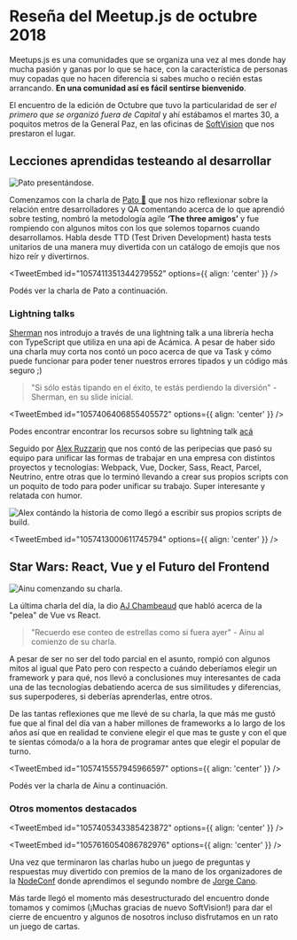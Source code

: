 

# Reseña del Meetup.js de octubre 2018

Meetups.js es una comunidades que se organiza una vez al mes donde hay mucha pasión y ganas por lo que se hace, con la característica de personas muy copadas que no hacen diferencia si sabes mucho o recién estas arrancando. **En una comunidad así es fácil sentirse bienvenido**.

El encuentro de la edición de Octubre que tuvo la particularidad de ser _el primero que se organizó fuera de Capital_ y ahí estábamos el martes 30, a poquitos metros de la General Paz, en las oficinas de [SoftVision](https://www.softvision.com/) que nos prestaron el lugar.

## Lecciones aprendidas testeando al desarrollar

<Img src="/static/Blog/resena-meetup-octubre-2018/pato.jpg" alt="Pato presentándose." />

Comenzamos con la charla de [Pato 🦆](https://twitter.com/patao_) que nos hizo reflexionar sobre la relación entre desarrolladores y QA comentando acerca de lo que aprendió sobre testing, nombró la metodología agile **‘The three amigos’** y fue rompiendo con algunos mitos con los que solemos toparnos cuando desarrollamos. Habla desde TTD (Test Driven Development) hasta tests unitarios de una manera muy divertida con un catálogo de emojis que nos hizo reír y divertirnos.

<TweetEmbed id="1057411351344279552" options={{ align: 'center' }} />

Podés ver la charla de Pato a continuación.

<YouTube videoId="" containerClassName="center-iframe-child" />

### Lightning talks

[Sherman](https://twitter.com/sherman3ero) nos introdujo a través de una lightning talk a una librería hecha con TypeScript que utiliza en una api de Acámica. A pesar de haber sido una charla muy corta nos contó un poco acerca de que va Task y cómo puede funcionar para poder tener nuestros errores tipados y un código más seguro ;)

> "Si sólo estás tipando en el éxito, te estás perdiendo la diversión" - Sherman, en su slide inicial.

<TweetEmbed id="1057406406855405572" options={{ align: 'center' }} />

Podes encontrar encontrar los recursos sobre su lightning talk [acá](https://twitter.com/sherman3ero/status/1057407496955019266)

Seguido por [Alex Ruzzarin](https://twitter.com/alexruzzarin) que nos contó de las peripecias que pasó su equipo para unificar las formas de trabajar en una empresa con distintos proyectos y tecnologías: Webpack, Vue, Docker, Sass, React, Parcel, Neutrino, entre otras que lo terminó llevando a crear sus propios scripts con un poquito de todo para poder unificar su trabajo. Super interesante y relatada con humor.

<Img
  src="/static/Blog/resena-meetup-octubre-2018/alex.jpg"
  alt="Alex contándo la historia de como llegó a escribir sus propios scripts de build."
/>

<TweetEmbed id="1057413000611745794" options={{ align: 'center' }} />

## Star Wars: React, Vue y el Futuro del Frontend

<Img src="/static/Blog/resena-meetup-octubre-2018/ainu.jpg" alt="Ainu comenzando su charla." />

La última charla del día, la dio [AJ Chambeaud](https://twitter.com/ajchambeaud) que habló acerca de la "pelea" de Vue vs React.

> "Recuerdo ese conteo de estrellas como si fuera ayer" - Ainu al comienzo de su charla.

A pesar de ser no ser del todo parcial en el asunto, rompió con algunos mitos al igual que Pato pero con respecto a cuándo deberíamos elegir un framework y para qué, nos llevó a conclusiones muy interesantes de cada una de las tecnologías debatiendo acerca de sus similitudes y diferencias, sus superpoderes, si deberías aprenderlas, entre otros.

De las tantas reflexiones que me llevé de su charla, la que más me gustó fue que al final del día van a haber millones de frameworks a lo largo de los años así que en realidad te conviene elegir el que mas te guste y con el que te sientas cómoda/o a la hora de programar antes que elegir el popular de turno.

<TweetEmbed id="1057415557945966597" options={{ align: 'center' }} />

Podés ver la charla de Ainu a continuación.

<YouTube videoId="" containerClassName="center-iframe-child" />

### Otros momentos destacados

<TweetEmbed id="1057405343385423872" options={{ align: 'center' }} />

<TweetEmbed id="1057616054086782976" options={{ align: 'center' }} />

Una vez que terminaron las charlas hubo un juego de preguntas y respuestas muy divertido con premios de la mano de los organizadores de la [NodeConf](https://2018.nodeconf.com.ar/) donde aprendimos el segundo nombre de [Jorge Cano](https://twitter.com/jorgeucano).

Más tarde llegó el momento más desestructurado del encuentro donde tomamos y comimos (¡Muchas gracias de nuevo SoftVision!) para dar el cierre de encuentro y algunos de nosotros incluso disfrutamos en un rato un juego de cartas.

<script async src="https://platform.twitter.com/widgets.js" charSet="utf-8" />
